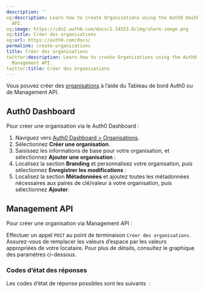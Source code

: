 ```yaml
---
description: ''
og:description: Learn how to create Organizations using the Auth0 Dashboard and Management
  API.
og:image: https://cdn2.auth0.com/docs/1.14553.0/img/share-image.png
og:title: Créer des organisations
og:url: https://auth0.com/docs/
permalink: create-organizations
title: Créer des organisations
twitter:description: Learn how to create Organizations using the Auth0 Dashboard and
  Management API.
twitter:title: Créer des organisations
---
```


Vous pouvez créer des [organisations](/organizations/organizations-overview) à l’aide du Tableau de bord Auth0 ou de Management API.



## Auth0 Dashboard

Pour créer une organisation via le Auth0 Dashboard :

1. Naviguez vers [Auth0 Dashboard > Organisations](%24%7Bmanage_url%7D/#/organizations).
2. Sélectionnez **Créer une organisation**.
3. Saisissez les informations de base pour votre organisation, et sélectionnez **Ajouter une organisation** :
4. Localisez la section **Branding** et personnalisez votre organisation, puis sélectionnez **Enregistrer les modifications** :
5. Localisez la section **Métadonnées** et ajoutez toutes les métadonnées nécessaires aux paires de clé/valeur à votre organisation, puis sélectionnez **Ajouter**.

## Management API

Pour créer une organisation via Management API :

Effectuer un appel `POST` au point de terminaison `Créer des organisations`. Assurez-vous de remplacer les valeurs d’espace par les valeurs appropriées de votre locataire. Pour plus de détails, consultez le graphique des paramètres ci-dessous.







### Codes d’état des réponses

Les codes d’état de réponse possibles sont les suivants  :